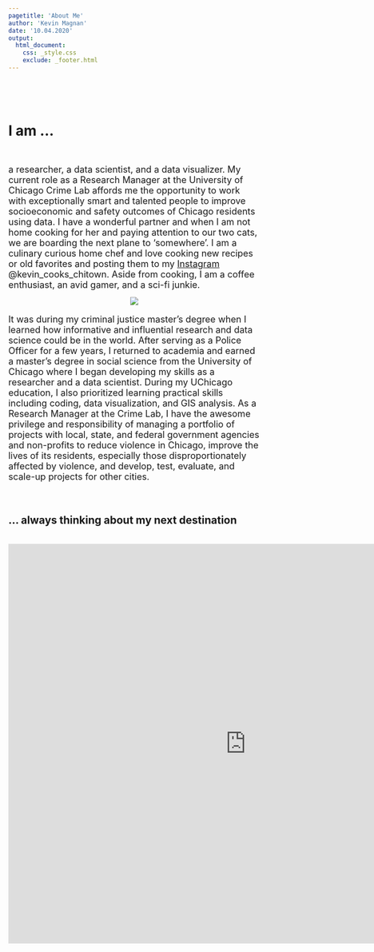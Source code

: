 ```yaml
---
pagetitle: 'About Me'
author: 'Kevin Magnan'
date: '10.04.2020'
output:
  html_document:
    css: _style.css
    exclude: _footer.html
---
```



<br>

<br/>

# I am ...
<br>
<p style="text-align:left;"><font size="+1">
a researcher, a data scientist, and a data visualizer. My current role as a Research Manager at the University of Chicago Crime Lab affords me the opportunity to work with exceptionally smart and talented people to improve socioeconomic and safety outcomes of  Chicago residents using data. I have a wonderful partner and when I am not home cooking for her and paying attention to our two cats, we are boarding the next plane to 'somewhere'. I am a culinary curious home chef and love cooking new recipes or old favorites and posting them to my [Instagram](https://www.instagram.com/kevin_cooks_chitown/) @kevin_cooks_chitown. Aside from cooking, I am a coffee enthusiast, an avid gamer, and a sci-fi junkie.
</p>
<center>
<img src="https://raw.githubusercontent.com/kjmagnan1s/kjmagnan1s.github.io/master/images/about_collage.png"/>
</center>
<p style="text-align:left;">
It was during my criminal justice master's degree when I learned how informative and influential research and data science could be in the world. After serving as a Police Officer for a few years, I returned to academia and earned a master's degree in social science from the University of Chicago where I began developing my skills as a researcher and a data scientist. During my UChicago education, I also prioritized learning practical skills including coding, data visualization, and GIS analysis. As a Research Manager at the Crime Lab, I have the awesome privilege and responsibility of managing a portfolio of projects with local, state, and federal government agencies and non-profits to reduce violence in Chicago, improve the lives of its residents, especially those disproportionately affected by violence, and develop, test, evaluate, and scale-up projects for other cities.
</p></font><br>

## ... always thinking about my next destination

<br>
<center>
<iframe src="https://www.google.com/maps/d/u/0/embed?mid=1Yyh_RF2S0bZWFoSZvDOySdbm1xE" width="950" height="800" style="border:none;"></iframe>
</center>